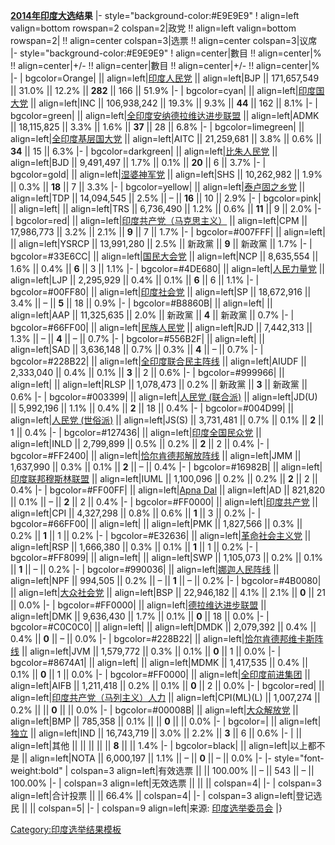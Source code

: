 {{electiontable|Template:2014年印度大选结果}}'''[[2014年印度大选]]结果'''
|- style="background-color:#E9E9E9"
! align=left valign=bottom rowspan=2 colspan=2|政党 !! align=left valign=bottom rowspan=2| !! align=center colspan=3|选票 !! align=center colspan=3|议席
|- style="background-color:#E9E9E9"
! align=center|數目 !! align=center|%  !! align=center|+/- !! align=center|數目  !! align=center|+/- !! align=center|%
|- 
| bgcolor=Orange| || align=left|[[印度人民党]] || align=left|BJP || 171,657,549 || 31.0% || {{increase}}12.2% || '''282''' || {{increase}}166 || 51.9%
|-
| bgcolor=cyan| || align=left|[[印度国大党]] || align=left|INC || 106,938,242 || 19.3% || {{decrease}}9.3% || '''44''' || {{decrease}}162 || 8.1%
|-
| bgcolor=green| || align=left|[[全印度安纳德拉维达进步联盟]] || align=left|ADMK || 18,115,825 || 3.3% || {{increase}}1.6% || '''37''' || {{increase}}28 || 6.8%
|-
| bgcolor=limegreen| || align=left|[[全印度基层国大党]] || align=left|AITC || 21,259,681 || 3.8% || {{increase}}0.6% || '''34''' || {{increase}}15 || 6.3%
|-
| bgcolor=darkgreen| || align=left|[[比朱人民党]] || align=left|BJD || 9,491,497 || 1.7% || {{increase}}0.1% || '''20''' || {{increase}}6 || 3.7%
|-
| bgcolor=gold| || align=left|[[湿婆神军党]] || align=left|SHS || 10,262,982 || 1.9% || {{increase}}0.3% || '''18''' || {{increase}}7 || 3.3%
|-
| bgcolor=yellow| || align=left|[[泰卢固之乡党]] || align=left|TDP || 14,094,545 || 2.5% || – || '''16''' || {{increase}}10 || 2.9%
|-
| bgcolor=pink| || align=left|{{tsl|en|Telangana Rashtra Samithi||特伦甘纳民族党||特伦甘纳民族党}} || align=left|TRS || 6,736,490 || 1.2% || {{increase}}0.6% || '''11''' || {{increase}}9 || 2.0%
|-
| bgcolor=red| || align=left|[[印度共产党（马克思主义）]] || align=left|CPM || 17,986,773 || 3.2% || {{decrease}}2.1% || '''9''' || {{decrease}}7 || 1.7%
|-
| bgcolor=#007FFF| || align=left|{{tsl|en||青年、劳工、农民大会党||青年、劳工、农民大会党}} || align=left|YSRCP || 13,991,280 || 2.5% || 新政黨 || '''9''' || 新政黨 || 1.7%
|-
| bgcolor=#33E6CC| || align=left|[[国民大会党]] || align=left|NCP || 8,635,554 || 1.6% || {{decrease}}0.4% || '''6''' || {{decrease}}3 || 1.1%
|-
| bgcolor=#4DE680| || align=left|[[人民力量党]] || align=left|LJP || 2,295,929 || 0.4% || {{decrease}}0.1% || '''6''' || {{increase}}6 || 1.1%
|-
| bgcolor=#00FF80| || align=left|[[印度社会党]] || align=left|SP || 18,672,916 || 3.4% || – || '''5''' || {{decrease}}18 || 0.9%
|-
| bgcolor=#B8860B| || align=left|{{tsl|en|Aam Aadmi Party||平民党||平民党}} || align=left|AAP || 11,325,635 || 2.0% || 新政黨 || '''4''' || 新政黨 || 0.7%
|-
| bgcolor=#66FF00| || align=left|[[民族人民党]] || align=left|RJD || 7,442,313 || 1.3% || – || '''4''' || – || 0.7%
|-
| bgcolor=#556B2F| || align=left|{{tsl|en|Shiromani Akali Dal||最高阿卡利党||最高阿卡利党}} || align=left|SAD || 3,636,148 || 0.7% || {{decrease}}0.3% || '''4''' || – || 0.7%
|-
| bgcolor=#228B22| || align=left|[[全印度联合民主阵线]] || align=left|AIUDF || 2,333,040 || 0.4% || {{decrease}}0.1% || '''3''' || {{increase}}2 || 0.6%
|-
| bgcolor=#999966| || align=left| {{tsl|en|Rashtriya Lok Samata Party||民族人民平等党||民族人民平等党}} || align=left|RLSP || 1,078,473 || 0.2% || 新政黨 || '''3''' || 新政黨 || 0.6%
|-
| bgcolor=#003399| || align=left|[[人民党 (联合派)]] || align=left|JD(U) || 5,992,196 || 1.1% || {{decrease}}0.4% || '''2''' || {{decrease}}18 || 0.4%
|-
| bgcolor=#004D99| || align=left|[[人民党 (世俗派)]] || align=left|JS(S) || 3,731,481 || 0.7% || {{decrease}}0.1% || '''2''' || {{decrease}}1 || 0.4%
|-
| bgcolor=#127436| || align=left|[[印度全国民众党]] || align=left|INLD || 2,799,899 || 0.5% || {{increase}}0.2% || '''2''' || {{increase}}2 || 0.4%
|-
| bgcolor=#FF2400| || align=left|[[恰尔肯德邦解放阵线]] || align=left|JMM || 1,637,990 || 0.3% || {{decrease}}0.1% || '''2''' || – || 0.4%
|-
| bgcolor=#16982B| || align=left|[[印度联邦穆斯林联盟]] || align=left|IUML || 1,100,096 || 0.2% || {{increase}}0.2% || '''2''' || {{increase}}2 || 0.4%
|-
| bgcolor=#FF00FF| || align=left|[[Apna Dal]] || align=left|AD || 821,820 || 0.1% || – || '''2''' || {{increase}}2 || 0.4%
|-
| bgcolor=#FF0000| || align=left|[[印度共产党]] || align=left|CPI || 4,327,298 || 0.8% || {{decrease}}0.6% || '''1''' || {{decrease}}3 || 0.2%
|-
| bgcolor=#66FF00| || align=left|{{tsl|en|Pattali Makkal Katchi||劳动者党||劳动者党}} || align=left|PMK || 1,827,566 || 0.3% || {{decrease}}0.2% || '''1''' || {{increase}}1 || 0.2%
|-
| bgcolor=#E32636| || align=left|[[革命社会主义党 (印度)|革命社会主义党]] || align=left|RSP || 1,666,380 || 0.3% || {{decrease}}0.1% || '''1''' || {{decrease}}1 || 0.2%
|-
| bgcolor=#FF8099| || align=left|{{tsl|en|Swabhimani Paksha||自爱党||自爱党}} || align=left|SWP || 1,105,073 || 0.2% || {{increase}}0.1% || '''1''' || – || 0.2%
|-
| bgcolor=#990036| || align=left|[[娜迦人民阵线]] || align=left|NPF || 994,505 || 0.2% || – || '''1''' || – || 0.2%
|-
| bgcolor=#4B0080| || align=left|[[大众社会党]] || align=left|BSP || 22,946,182 || 4.1% || {{decrease}}2.1% || '''0''' || {{decrease}}21 || 0.0%
|-
| bgcolor=#FF0000| || align=left|[[德拉维达进步联盟]] || align=left|DMK || 9,636,430 || 1.7% || {{decrease}}0.1% || '''0''' || {{decrease}}18 || 0.0%
|-
| bgcolor=#C0C0C0| || align=left|{{tsl|en|Desiya Murpokku Dravida Kazhagam||德拉维达民族进步联盟||德拉维达民族进步联盟}} || align=left|DMDK || 2,079,392 || 0.4% || {{decrease}}0.4% || '''0''' || – || 0.0%
|-
| bgcolor=#228B22| || align=left|[[恰尔肯德邦维卡斯阵线 (普拉贾坦特里克派)|恰尔肯德邦维卡斯阵线]] || align=left|JVM || 1,579,772 || 0.3% || {{increase}}0.1% || '''0''' || {{decrease}}1 || 0.0%
|-
| bgcolor=#8674A1| || align=left|{{tsl|en|Marumalarchi Dravida Munnetra Kazhagam||复兴达罗毗荼进步联盟||复兴达罗毗荼进步联盟}} || align=left|MDMK || 1,417,535 || 0.4% || {{increase}}0.1% || '''0''' || {{decrease}}1 || 0.0%
|-
| bgcolor=#FF0000| || align=left|[[全印度前进集团]] || align=left|AIFB || 1,211,418 || 0.2% || {{decrease}}0.1% || '''0''' || {{decrease}}2 || 0.0%
|-
| bgcolor=red| || align=left|[[印度共产党（马列主义）人力]] || align=left|CPI(ML)(L) || 1,007,274 || 0.2% ||  || '''0''' ||  || 0.0%
|-
| bgcolor=#00008B| || align=left|[[大众解放党]] || align=left|BMP || 785,358 || 0.1% ||  || '''0''' ||  || 0.0%
|-
| bgcolor={{Party_meta/color/Independent_(politician)}}| || align=left|[[独立人士|独立]] || align=left|IND || 16,743,719 || 3.0% || {{decrease}}2.2% || '''3''' || {{decrease}}6 || 0.6%
|-
|  || align=left|其他 ||  ||  ||  ||  || '''8''' ||  || 1.4%
|-
| bgcolor=black| || align=left|以上都不是 || align=left|NOTA || 6,000,197 || 1.1% || – || '''0''' || – || 0.0%
|-
|- style="font-weight:bold"
| colspan=3 align=left|有效选票 ||  ||  100.00%  || – ||  543  || – ||  100.00%
|-
| colspan=3 align=left|无效选票 ||  ||  || colspan=4|
|-
| colspan=3 align=left|合计投票 ||  || 66.4% || colspan=4|
|-
| colspan=3 align=left|登记选民 ||  || colspan=5|
|-
| colspan=9 align=left|来源: [http://eciresults.ap.nic.in/ 印度选举委员会]
|}
<noinclude>
[[Category:印度选举结果模板]]
</noinclude>